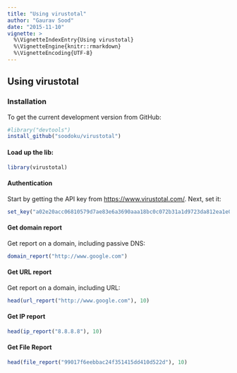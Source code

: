 ```yaml
---
title: "Using virustotal"
author: "Gaurav Sood"
date: "2015-11-10"
vignette: >
  %\VignetteIndexEntry{Using virustotal}
  %\VignetteEngine{knitr::rmarkdown}
  %\VignetteEncoding{UTF-8}
---
```


## Using virustotal

### Installation

To get the current development version from GitHub:


```r
#library("devtools")
install_github("soodoku/virustotal")
```

#### Load up the lib:

```r
library(virustotal)
```

#### Authentication

Start by getting the API key from [https://www.virustotal.com/](https://www.virustotal.com/). Next, set it:

```r
set_key("a02e20acc06810579d7ae83e6a3690aaa18bc0c072b31a1d9723da812ea1e017")
```

#### Get domain report

Get report on a domain, including passive DNS:

```r
domain_report("http://www.google.com")
```

#### Get URL report

Get report on a domain, including URL:

```r
head(url_report("http://www.google.com"), 10)
```

#### Get IP report

```r
head(ip_report("8.8.8.8"), 10)
```
#### Get File Report

```r
head(file_report("99017f6eebbac24f351415dd410d522d"), 10)
```
